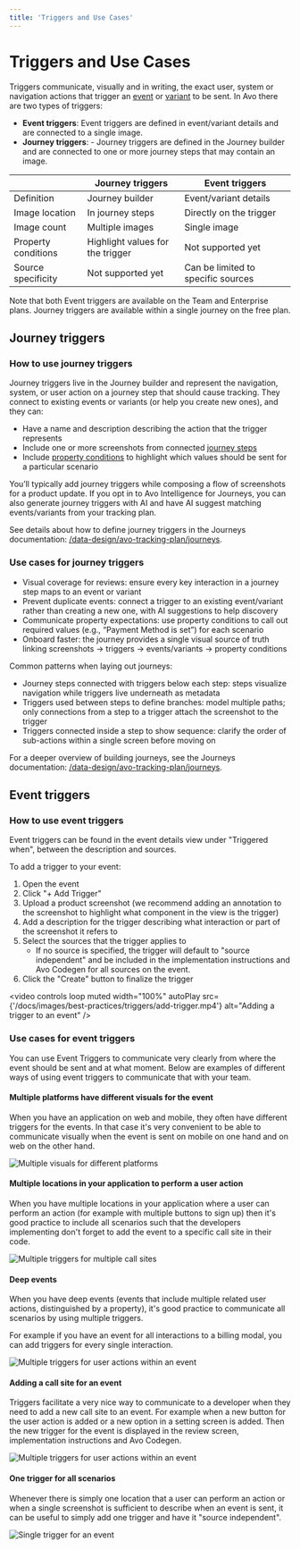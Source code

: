 ```yaml
---
title: 'Triggers and Use Cases'
---
```



# Triggers and Use Cases

Triggers communicate, visually and in writing, the exact user, system or navigation actions that trigger an [event](/data-design/avo-tracking-plan/events) or [variant](/data-design/avo-tracking-plan/event-variants) to be sent. In Avo there are two types of triggers:

- **Event triggers**: Event triggers are defined in event/variant details and are connected to a single image.
- **Journey triggers**: - Journey triggers are defined in the Journey builder and are connected to one or more journey steps that may contain an image.

| | Journey triggers | Event triggers |
| ----- | ----- | ----- |
| Definition | Journey builder | Event/variant details |
| Image location | In journey steps | Directly on the trigger |
| Image count | Multiple images | Single image |
| Property conditions | Highlight values for the trigger | Not supported yet |
| Source specificity | Not supported yet | Can be limited to specific sources |

<Callout type="info" emoji="💡">
  Note that both Event triggers are available on the Team and Enterprise plans. Journey triggers are available within a single journey on the free plan.
</Callout>

## Journey triggers

### How to use journey triggers

Journey triggers live in the Journey builder and represent the navigation, system, or user action on a journey step that should cause tracking. They connect to existing events or variants (or help you create new ones), and they can:

- Have a name and description describing the action that the trigger represents
- Include one or more screenshots from connected [journey steps](/data-design/avo-tracking-plan/journeys#journey-step)
- Include [property conditions](/data-design/avo-tracking-plan/journeys#event-trigger-property-condition) to highlight which values should be sent for a particular scenario

You’ll typically add journey triggers while composing a flow of screenshots for a product update. If you opt in to Avo Intelligence for Journeys, you can also generate journey triggers with AI and have AI suggest matching events/variants from your tracking plan.

See details about how to define journey triggers in the Journeys documentation: [/data-design/avo-tracking-plan/journeys](/data-design/avo-tracking-plan/journeys#journey-triggers).

### Use cases for journey triggers

- Visual coverage for reviews: ensure every key interaction in a journey step maps to an event or variant
- Prevent duplicate events: connect a trigger to an existing event/variant rather than creating a new one, with AI suggestions to help discovery
- Communicate property expectations: use property conditions to call out required values (e.g., “Payment Method is set”) for each scenario
- Onboard faster: the journey provides a single visual source of truth linking screenshots → triggers → events/variants → property conditions

Common patterns when laying out journeys:

- Journey steps connected with triggers below each step: steps visualize navigation while triggers live underneath as metadata
- Triggers used between steps to define branches: model multiple paths; only connections from a step to a trigger attach the screenshot to the trigger
- Triggers connected inside a step to show sequence: clarify the order of sub-actions within a single screen before moving on

For a deeper overview of building journeys, see the Journeys documentation: [/data-design/avo-tracking-plan/journeys](/data-design/avo-tracking-plan/journeys).

## Event triggers

### How to use event triggers

Event triggers can be found in the event details view under "Triggered when", between the description and sources.

To add a trigger to your event:

1. Open the event
2. Click "+ Add Trigger"
3. Upload a product screenshot (we recommend adding an annotation to the screenshot to highlight what component in the view is the trigger)
4. Add a description for the trigger describing what interaction or part of the screenshot it refers to
5. Select the sources that the trigger applies to
   - If no source is specified, the trigger will default to "source independent" and be included in the implementation instructions and Avo Codegen for all sources on the event.
6. Click the "Create" button to finalize the trigger

<video
  controls
  loop
  muted
  width="100%"
  autoPlay
  src={'/docs/images/best-practices/triggers/add-trigger.mp4'}
  alt="Adding a trigger to an event"
/>

### Use cases for event triggers

You can use Event Triggers to communicate very clearly from where the event should be sent and at what moment. Below are examples of different ways of using event triggers to communicate that with your team.

#### Multiple platforms have different visuals for the event

When you have an application on web and mobile, they often have different triggers for the events. In that case it's very convenient to be able to communicate visually when the event is sent on mobile on one hand and on web on the other hand.

![Multiple visuals for different platforms](/images/best-practices/triggers/different-visuals-for-platforms.png)

#### Multiple locations in your application to perform a user action

When you have multiple locations in your application where a user can perform an action (for example with multiple buttons to sign up) then it's good practice to include all scenarios such that the developers implementing don't forget to add the event to a specific call site in their code.

![Multiple triggers for multiple call sites](/images/best-practices/triggers/multiple-call-sites.png)

#### Deep events

When you have deep events (events that include multiple related user actions, distinguished by a property), it's good practice to communicate all scenarios by using multiple triggers.

For example if you have an event for all interactions to a billing modal, you can add triggers for every single interaction.

![Multiple triggers for user actions within an event](/images/best-practices/triggers/fat-events.png)

#### Adding a call site for an event

Triggers facilitate a very nice way to communicate to a developer when they need to add a new call site to an event. For example when a new button for the user action is added or a new option in a setting screen is added. Then the new trigger for the event is displayed in the review screen, implementation instructions and Avo Codegen.

![Multiple triggers for user actions within an event](/images/best-practices/triggers/diff-view.png)

#### One trigger for all scenarios

Whenever there is simply one location that a user can perform an action or when a single screenshot is sufficient to describe when an event is sent, it can be useful to simply add one trigger and have it "source independent".

![Single trigger for an event](/images/best-practices/triggers/single-trigger.png)

